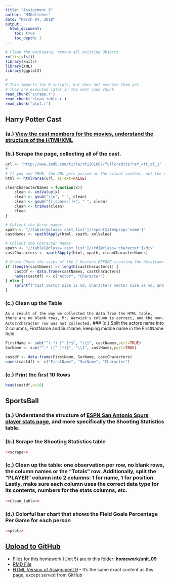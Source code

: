 ```yaml
---
title: "Assignment 9"
author: "MJKelleher"
date: "March 04, 2018"
output:
  html_document:
    toc: true
    toc_depth: 3
---
```


```r
# Clean the workspace, remove all existing Objects
rm(list=ls())
library(knitr)
library(XML)
library(ggplot2)
```
```{r, results='hide', message=FALSE, warning=FALSE, echo=FALSE}
#
# This imports the R scripts, but does not execute them yet.
# They are executed later in the next code chunk
read_chunk('scrape.r')
read_chunk('clean_table.r')
read_chunk('plot.r')

```


## Harry Potter Cast
### (a.) [View the cast members for the movies, understand the structure of the HTMl/XML](http://www.imdb.com/title/tt1201607/fullcredits?ref_=tt_ql_1)
### (b.) Scrape the page, collecting all of the cast.
```r
url <- "http://www.imdb.com/title/tt1201607/fullcredits?ref_=tt_ql_1"
#
# If you use TRUE, the URL gets parsed as the actual content, not the contents of the URL#
html <- htmlParse(url, asText=FALSE)

cleanCharacterNames = function(x){
    clean <- xmlValue(x)
    clean <- gsub("\\n", " ", clean)
    clean <- gsub("[[:space:]]+", " ", clean)
    clean <- trimws(clean)
    clean
}

# Collect the Actor names
xpath <- "//table[@class='cast_list']//span[@itemprop='name']"
castNames <- xpathSApply(html, xpath, xmlValue)

# Collect the Character Names
xpath <- "//table[@class='cast_list']//td[@class='character']/div"
castCharacters <- xpathSApply(html, xpath, cleanCharacterNames)

# Cross Check the sizes of the 2 Vectors BEFORE creating the dataframe
if (length(castNames) == length(castCharacters)) {
    castdf <- data.frame(castNames, castCharacters)
    names(castdf) <- c("Actor", "Character")
} else {
    sprintf("Cast vector size is %d, Characters vector size is %d, and they DO NOT match", length(castNames), length(castCharacters))
}
```
### (c.) Clean up the Table
`
As a result of the way we collected the data from the HTML table, there are no blank rows, Mr. Warwick's column is correct, and the non-Actor/character row was not collected.
`
### (d.) Split the actors name into 2 columns, FirstName and SurName, keeping middle name in the FirstName field.
```r
FirstName <- sub("^(.*) [^ ]*$", "\\1", castNames,perl=TRUE)
SurName <- sub("^.* ([^ ]*)$", "\\1", castNames,perl=TRUE)

castdf <- data.frame(FirstName, SurName, castCharacters)
names(castdf) <- c("FirstName", "SurName", "Character")
```
### (e.) Print the first 10 Rows
```r
head(castdf,n=10)
```

    
## SportsBall
### (a.) Understand the structure of [ESPN San Antonio Spurs player stats page](http://www.espn.com/nba/team/stats/_/name/sa/san-antonio-spurs), and more specifically the Shooting Statistics table.
### (b.) Scrape the Shooting Statistics table
```r
<<scrape>>
```
### (c.) Clean up the table: one observation per row, no blank rows, the column names or the "Totals" row.  Additionally, split the "PLAYER" column into 2 columns: 1 for name, 1 for position.  Lastly, make sure each column uses the correct data type for its contents, numbers for the stats columns, etc.
```r
<<clean_table>>
```
### (d.) Colorful bar chart that shows the Field Goals Percentage Per Game for each person
```r
<<plot>>
```


## [Upload to GitHub](https://github.com/allthebits/mjk-msds6306)
- Files for this homework (Unit 5) are in this folder: **homework/unit_09**
- [RMD File](https://github.com/allthebits/mjk-msds6306/blob/master/homework/unit_09/homework_submission.Rmd)
- [HTML Version of Assignment 9](http://htmlpreview.github.io/?https://raw.githubusercontent.com/allthebits/mjk-msds6306/master/homework/unit_09/homework_submission.html)  -  It's the same exact content as this page, except served from GitHub

